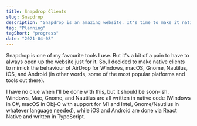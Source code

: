 ```yaml
---
title: Snapdrop Clients
slug: Snapdrop
description: "Snapdrop is an amazing website. It's time to make it native."
tag: "Planning"
tagShort: "progress"
date: "2021-04-08"
---
```


Snapdrop is one of my favourite tools I use. But it's a bit of a pain to have to always open up the website just for it. So, I decided to make native clients to mimick the behaviour of AirDrop for Windows, macOS, Gnome, Nautilus, iOS, and Android (in other words, some of the most popular platforms and tools out there).

I have no clue when I'll be done with this, but it should be soon-ish. Windows, Mac, Gnome, and Nautilus are all written in native code (Windows in C#, macOS in Obj-C with support for M1 and Intel, Gnome/Nautilus in whatever language needed), while iOS and Android are done via React Native and written in TypeScript.